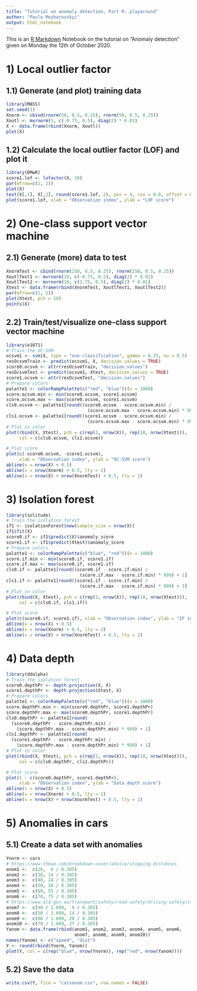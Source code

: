 ---
title: "Tutorial on anomaly detection, Part R: playaround"
author: "Pavlo Mozharovskyi"
output: html_notebook
---

This is an [R Markdown](http://rmarkdown.rstudio.com) Notebook on the tutorial 
on "Anomaly detection" given on Monday the 12th of October 2020.

# 1) Local outlier factor

## 1.1) Generate (and plot) training data

```{r}
library(MASS)
set.seed(1)
Xnorm <- cbind(rnorm(50, 0.5, 0.25), rnorm(50, 0.5, 0.25))
Xoutl <- mvrnorm(5, c(-0.75, 0.5), diag(2) * 0.01)
X <- data.frame(rbind(Xnorm, Xoutl))
plot(X)
```

## 1.2) Calculate the local outlier factor (LOF) and plot it

```{r}
library(DMwR)
score1.lof <- lofactor(X, 10)
par(mfrow=c(1, 2))
plot(X)
text(X[,1], X[,2], round(score1.lof, 2), pos = 4, cex = 0.8, offset = 0.5)
plot(score1.lof, xlab = "Observation index", ylab = "LOF score")
```

# 2) One-class support vector machine

## 2.1) Generate (more) data to test

```{r}
XnormTest <- cbind(rnorm(250, 0.5, 0.25), rnorm(250, 0.5, 0.25))
XoutlTest1 <- mvrnorm(10, c(-0.75, 0.5), diag(2) * 0.01)
XoutlTest2 <- mvrnorm(10, c(1.75, 0.5), diag(2) * 0.01)
Xtest <- data.frame(rbind(XnormTest, XoutlTest1, XoutlTest2))
par(mfrow=c(1, 1))
plot(Xtest, pch = 18)
points(X)
```

## 2.2) Train/test/visualize one-class support vector machine

```{r}
library(e1071)
# Train the OC-SVM
ocsvm1 <- svm(X, type = "one-classification", gamma = 0.25, nu = 0.5)
resOcsvmTrain <- predict(ocsvm1, X, decision.values = TRUE)
score0.ocsvm <- attr(resOcsvmTrain, "decision.values")
resOcsvmTest <- predict(ocsvm1, Xtest, decision.values = TRUE)
score1.ocsvm <- attr(resOcsvmTest, "decision.values")
# Prepare colors
palatte1 <- colorRampPalette(c("red", "blue"))(n = 1000)
score.ocsvm.min <- min(score0.ocsvm, score1.ocsvm)
score.ocsvm.max <- max(score0.ocsvm, score1.ocsvm)
cls0.ocsvm <- palatte1[round((score0.ocsvm - score.ocsvm.min) / 
                               (score.ocsvm.max - score.ocsvm.min) * 999) + 1]
cls1.ocsvm <- palatte1[round((score1.ocsvm - score.ocsvm.min) / 
                               (score.ocsvm.max - score.ocsvm.min) * 999) + 1]
# Plot in color
plot(rbind(X, Xtest), pch = c(rep(1, nrow(X)), rep(18, nrow(Xtest))), 
     col = c(cls0.ocsvm, cls1.ocsvm))
```

```{r}
# Plot score
plot(c(-score0.ocsvm, -score1.ocsvm), 
     xlab = "Observation index", ylab = "OC-SVM score")
abline(v = nrow(X) + 0.5)
abline(v = nrow(Xnorm) + 0.5, lty = 2)
abline(v = nrow(X) + nrow(XnormTest) + 0.5, lty = 2)
```

# 3) Isolation forest

```{r}
library(solitude)
# Train the isolation forest
if1 <- isolationForest$new(sample_size = nrow(X))
if1$fit(X)
score0.if <- if1$predict(X)$anomaly_score
score1.if <- if1$predict(Xtest)$anomaly_score
# Prepare colors
palatte1 <- colorRampPalette(c("blue", "red"))(n = 1000)
score.if.min <- min(score0.if, score1.if)
score.if.max <- max(score0.if, score1.if)
cls0.if <- palatte1[round((score0.if - score.if.min) / 
                            (score.if.max - score.if.min) * 999) + 1]
cls1.if <- palatte1[round((score1.if - score.if.min) / 
                            (score.if.max - score.if.min) * 999) + 1]
# Plot in color
plot(rbind(X, Xtest), pch = c(rep(1, nrow(X)), rep(18, nrow(Xtest))), 
     col = c(cls0.if, cls1.if))
```

```{r}
# Plot score
plot(c(score0.if, score1.if), xlab = "Observation index", ylab = "IF score")
abline(v = nrow(X) + 0.5)
abline(v = nrow(Xnorm) + 0.5, lty = 2)
abline(v = nrow(X) + nrow(XnormTest) + 0.5, lty = 2)
```

# 4) Data depth

```{r}
library(ddalpha)
# Train the isolation forest
score0.depthPr <- depth.projection(X, X)
score1.depthPr <- depth.projection(Xtest, X)
# Prepare colors
palatte1 <- colorRampPalette(c("red", "blue"))(n = 1000)
score.depthPr.min <- min(score0.depthPr, score1.depthPr)
score.depthPr.max <- max(score0.depthPr, score1.depthPr)
cls0.depthPr <- palatte1[round(
  (score0.depthPr - score.depthPr.min) / 
    (score.depthPr.max - score.depthPr.min) * 999) + 1]
cls1.depthPr <- palatte1[round(
  (score1.depthPr - score.depthPr.min) / 
    (score.depthPr.max - score.depthPr.min) * 999) + 1]
# Plot in color
plot(rbind(X, Xtest), pch = c(rep(1, nrow(X)), rep(18, nrow(Xtest))), 
     col = c(cls0.depthPr, cls1.depthPr))
```

```{r}
# Plot score
plot(1 - c(score0.depthPr, score1.depthPr), 
     xlab = "Observation index", ylab = "Data depth score")
abline(v = nrow(X) + 0.5)
abline(v = nrow(Xnorm) + 0.5, lty = 2)
abline(v = nrow(X) + nrow(XnormTest) + 0.5, lty = 2)
```

# 5) Anomalies in cars

## 5.1) Create a data set with anomalies

```{r}
Ynorm <- cars
# https://www.theaa.com/breakdown-cover/advice/stopping-distances
anom1 <-  c(20,  6 / 0.305)
anom2 <-  c(30, 14 / 0.305)
anom3 <-  c(40, 24 / 0.305)
anom4 <-  c(50, 38 / 0.305)
anom5 <-  c(60, 55 / 0.305)
anom6 <-  c(70, 75 / 0.305)
# https://www.qld.gov.au/transport/safety/road-safety/driving-safely/stopping-distances
anom7 <-  c(40 / 1.609,  9 / 0.305)
anom8 <-  c(50 / 1.609, 14 / 0.305)
anom9 <-  c(60 / 1.609, 20 / 0.305)
anom10 <- c(70 / 1.609, 27 / 0.305)
Yanom <- data.frame(rbind(anom1, anom2, anom3, anom4, anom5, anom6, 
                          anom7, anom8, anom9, anom10))
names(Yanom) <- c("speed", "dist")
Y <- round(rbind(Ynorm, Yanom))
plot(Y, col = c(rep("blue", nrow(Ynorm)), rep("red", nrow(Yanom))))
```

## 5.2) Save the data

```{r}
write.csv(Y, file = "carsanom.csv", row.names = FALSE)
```

